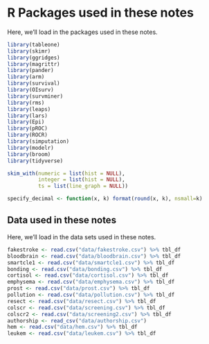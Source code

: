 # R Packages used in these notes {-}

Here, we'll load in the packages used in these notes.

```r
library(tableone)
library(skimr)
library(ggridges)
library(magrittr)
library(pander)
library(arm)
library(survival)
library(OIsurv)
library(survminer)
library(rms)
library(leaps)
library(lars)
library(Epi)
library(pROC)
library(ROCR)
library(simputation)
library(modelr)
library(broom)
library(tidyverse)
```

```r
skim_with(numeric = list(hist = NULL), 
          integer = list(hist = NULL), 
          ts = list(line_graph = NULL))

specify_decimal <- function(x, k) format(round(x, k), nsmall=k)
```

## Data used in these notes {-}

Here, we'll load in the data sets used in these notes.

```r
fakestroke <- read.csv("data/fakestroke.csv") %>% tbl_df
bloodbrain <- read.csv("data/bloodbrain.csv") %>% tbl_df
smartcle1 <- read.csv("data/smartcle1.csv") %>% tbl_df
bonding <- read.csv("data/bonding.csv") %>% tbl_df
cortisol <- read.csv("data/cortisol.csv") %>% tbl_df
emphysema <- read.csv("data/emphysema.csv") %>% tbl_df
prost <- read.csv("data/prost.csv") %>% tbl_df
pollution <- read.csv("data/pollution.csv") %>% tbl_df
resect <- read.csv("data/resect.csv") %>% tbl_df
colscr <- read.csv("data/screening.csv") %>% tbl_df
colscr2 <- read.csv("data/screening2.csv") %>% tbl_df
authorship <- read_csv("data/authorship.csv") 
hem <- read.csv("data/hem.csv") %>% tbl_df
leukem <- read.csv("data/leukem.csv") %>% tbl_df
```



